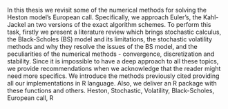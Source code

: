 In this thesis we revisit some of the numerical methods for solving the Heston model's European call. Specifically, we approach Euler's, the Kahl-Jackel an two versions of the exact algorithm schemes. To perform this task, firstly we present a literature review which brings stochastic calculus, the Black-Scholes (BS) model and its limitations, the stochastic volatility methods and why they resolve the issues of the BS model, and the peculiarities of the numerical methods - convergence, discretization and stability. Since it is impossible to have a deep approach to all these topics, we provide recommendations when we acknowledge that the reader might need more specifics. We introduce the methods previously cited providing all our implementations in R language. Also, we deliver an R package with these functions and others.
\newline
\newline
\textbf{Keywords:} Heston, Stochastic, Volatility, Black-Scholes, European call, R